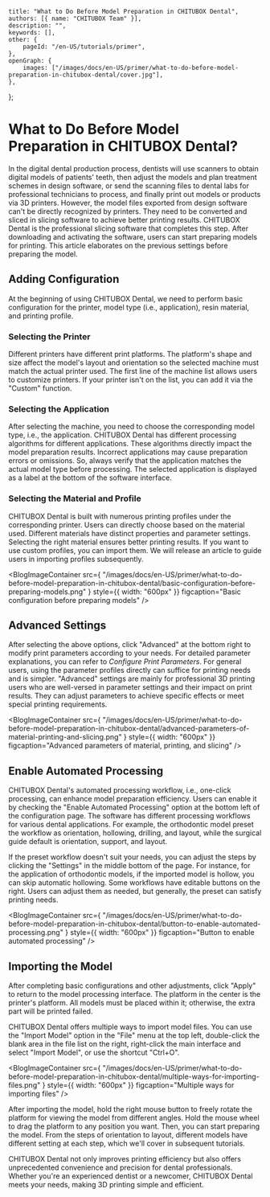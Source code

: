 	title: "What to Do Before Model Preparation in CHITUBOX Dental",
	authors: [{ name: "CHITUBOX Team" }],
	description: "",
	keywords: [],
	other: {
		pageId: "/en-US/tutorials/primer",
	},
	openGraph: {
		images: ["/images/docs/en-US/primer/what-to-do-before-model-preparation-in-chitubox-dental/cover.jpg"],
	},
};

# What to Do Before Model Preparation in CHITUBOX Dental?

In the digital dental production process, dentists will use scanners to obtain digital models of patients' teeth, then adjust the models and plan treatment schemes in design software, or send the scanning files to dental labs for professional technicians to process, and finally print out models or products via 3D printers. However, the model files exported from design software can't be directly recognized by printers. They need to be converted and sliced in slicing software to achieve better printing results. CHITUBOX Dental is the professional slicing software that completes this step. After downloading and activating the software, users can start preparing models for printing. This article elaborates on the previous settings before preparing the model.


## Adding Configuration

At the beginning of using CHITUBOX Dental, we need to perform basic configuration for the printer, model type (i.e., application), resin material, and printing profile.


### Selecting the Printer

Different printers have different print platforms. The platform's shape and size affect the model's layout and orientation so the selected machine must match the actual printer used. The first line of the machine list allows users to customize printers. If your printer isn't on the list, you can add it via the "Custom" function.

### Selecting the Application

After selecting the machine, you need to choose the corresponding model type, i.e., the application. CHITUBOX Dental has different processing algorithms for different applications. These algorithms directly impact the model preparation results. Incorrect applications may cause preparation errors or omissions. So, always verify that the application matches the actual model type before processing. The selected application is displayed as a label at the bottom of the software interface.

### Selecting the Material and Profile

CHITUBOX Dental is built with numerous printing profiles under the corresponding printer. Users can directly choose based on the material used. Different materials have distinct properties and parameter settings. Selecting the right material ensures better printing results. If you want to use custom profiles, you can import them. We will release an article to guide users in importing profiles subsequently.

<BlogImageContainer
	src={
    		"/images/docs/en-US/primer/what-to-do-before-model-preparation-in-chitubox-dental/basic-configuration-before-preparing-models.png"
	}
	style={{ width: "600px" }}
	figcaption="Basic configuration before preparing models"
/>

## Advanced Settings

After selecting the above options, click "Advanced" at the bottom right to modify print parameters according to your needs. For detailed parameter explanations, you can refer to  <Link href="https://manual.dental.chitubox.com/en-US/user-manual/latest/ui-and-features/configure-print-parameters">*Configure Print Parameters*</Link>. For general users, using the parameter profiles directly can suffice for printing needs and is simpler. "Advanced" settings are mainly for professional 3D printing users who are well-versed in parameter settings and their impact on print results. They can adjust parameters to achieve specific effects or meet special printing requirements.

<BlogImageContainer
	src={
    		"/images/docs/en-US/primer/what-to-do-before-model-preparation-in-chitubox-dental/advanced-parameters-of-material-printing-and-slicing.png"
	}
	style={{ width: "600px" }}
	figcaption="Advanced parameters of material, printing, and slicing"
/>

## Enable Automated Processing

CHITUBOX Dental's automated processing workflow, i.e., one-click processing, can enhance model preparation efficiency. Users can enable it by checking the "Enable Automated Processing" option at the bottom left of the configuration page. The software has different processing workflows for various dental applications. For example, the orthodontic model preset the workflow as orientation, hollowing, drilling, and layout, while the surgical guide default is orientation, support, and layout.

If the preset workflow doesn't suit your needs, you can adjust the steps by clicking the "Settings" in the middle bottom of the page. For instance, for the application of orthodontic models, if the imported model is hollow, you can skip automatic hollowing. Some workflows have editable buttons on the right. Users can adjust them as needed, but generally, the preset can satisfy printing needs.



<BlogImageContainer
	src={
    		"/images/docs/en-US/primer/what-to-do-before-model-preparation-in-chitubox-dental/button-to-enable-automated-processing.png"
	}
	style={{ width: "600px" }}
	figcaption="Button to enable automated processing"
/>

## Importing the Model

After completing basic configurations and other adjustments, click "Apply" to return to the model processing interface. The platform in the center is the printer's platform. All models must be placed within it; otherwise, the extra part will be printed failed.

CHITUBOX Dental offers multiple ways to import model files. You can use the "Import Model" option in the "File" menu at the top left, double-click the blank area in the file list on the right, right-click the main interface and select "Import Model", or use the shortcut "Ctrl+O".

<BlogImageContainer
	src={
    		"/images/docs/en-US/primer/what-to-do-before-model-preparation-in-chitubox-dental/multiple-ways-for-importing-files.png"
	}
	style={{ width: "600px" }}
	figcaption="Multiple ways for importing files"
/>

After importing the model, hold the right mouse button to freely rotate the platform for viewing the model from different angles. Hold the mouse wheel to drag the platform to any position you want. Then, you can start preparing the model. From the steps of orientation to layout, different models have different setting at each step, which we'll cover in subsequent tutorials. 

CHITUBOX Dental not only improves printing efficiency but also offers unprecedented convenience and precision for dental professionals. Whether you're an experienced dentist or a newcomer, CHITUBOX Dental meets your needs, making 3D printing simple and efficient.

